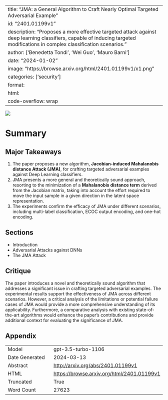 
---
title: "JMA: a General Algorithm to Craft Nearly Optimal Targeted Adversarial Example"
id: "2401.01199v1"
description: "Proposes a more effective targeted attack against deep learning classifiers, capable of inducing targeted modifications in complex classification scenarios."
author: ['Benedetta Tondi', 'Wei Guo', 'Mauro Barni']
date: "2024-01-02"
image: "https://browse.arxiv.org/html/2401.01199v1/x1.png"
categories: ['security']
format:
  html:
    code-overflow: wrap
---

![](https://browse.arxiv.org/html/2401.01199v1/x1.png)

# Summary

## Major Takeaways
1. The paper proposes a new algorithm, **Jacobian-induced Mahalanobis distance Attack (JMA)**, for crafting targeted adversarial examples against Deep Learning classifiers.
2. JMA presents a more general and theoretically sound approach, resorting to the minimization of a **Mahalanobis distance term** derived from the Jacobian matrix, taking into account the effort required to move the input sample in a given direction in the latent space representation.
3. The experiments confirm the efficacy of JMA under different scenarios, including multi-label classification, ECOC output encoding, and one-hot encoding.

## Sections
- Introduction
- Adversarial Attacks against DNNs
- The JMA Attack

## Critique
The paper introduces a novel and theoretically sound algorithm that addresses a significant issue in crafting targeted adversarial examples. The experimental results support the effectiveness of JMA across different scenarios. However, a critical analysis of the limitations or potential failure cases of JMA would provide a more comprehensive understanding of its applicability. Furthermore, a comparative analysis with existing state-of-the-art algorithms would enhance the paper's contributions and provide additional context for evaluating the significance of JMA.

## Appendix

|          |          |
|----------|----------|
| Model     | gpt-3.5-turbo-1106       |
| Date Generated     | 2024-03-13       |
| Abstract | [http://arxiv.org/abs/2401.01199v1](http://arxiv.org/abs/2401.01199v1)        |
| HTML     | [https://browse.arxiv.org/html/2401.01199v1](https://browse.arxiv.org/html/2401.01199v1)       |
| Truncated       | True       |
| Word Count       | 27623       |